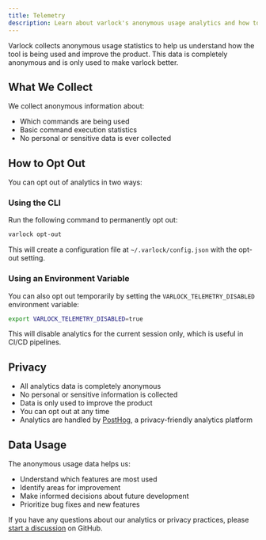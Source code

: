 ```yaml
---
title: Telemetry
description: Learn about varlock's anonymous usage analytics and how to opt out
---
```


Varlock collects anonymous usage statistics to help us understand how the tool is being used and improve the product. This data is completely anonymous and is only used to make varlock better.

## What We Collect

We collect anonymous information about:
- Which commands are being used
- Basic command execution statistics
- No personal or sensitive data is ever collected

## How to Opt Out

You can opt out of analytics in two ways:

### Using the CLI

Run the following command to permanently opt out:

```bash
varlock opt-out
```

This will create a configuration file at `~/.varlock/config.json` with the opt-out setting.

### Using an Environment Variable

You can also opt out temporarily by setting the `VARLOCK_TELEMETRY_DISABLED` environment variable:

```bash
export VARLOCK_TELEMETRY_DISABLED=true
```

This will disable analytics for the current session only, which is useful in CI/CD pipelines.

## Privacy

- All analytics data is completely anonymous
- No personal or sensitive information is collected
- Data is only used to improve the product
- You can opt out at any time
- Analytics are handled by [PostHog](https://posthog.com/), a privacy-friendly analytics platform

## Data Usage

The anonymous usage data helps us:
- Understand which features are most used
- Identify areas for improvement
- Make informed decisions about future development
- Prioritize bug fixes and new features

If you have any questions about our analytics or privacy practices, please [start a discussion](https://github.com/dmno-dev/varlock/discussions) on GitHub. 
